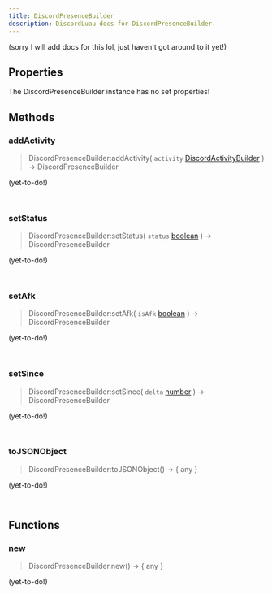 ```yaml
---
title: DiscordPresenceBuilder
description: DiscordLuau docs for DiscordPresenceBuilder.
---
```

[//]: # (This file was automatically compiled through the Generator luau code under this repository)
[//]: # (if you want to edit the documentation of discord-luau, please write changes)
[//]: # (to the discord-luau repository itself, we extract the comments from discord-luau and translate)
[//]: # (them into markdown files that Nextra can interpret!)

(sorry I will add docs for this lol, just haven't got around to it yet!)

[//]: # (----- DOCUMENT PROPERTIES ----- )

## Properties

The DiscordPresenceBuilder instance has no set properties!

[//]: # (----- DOCUMENT METHODS ----- )

## Methods

### addActivity

> DiscordPresenceBuilder:addActivity( `activity` [DiscordActivityBuilder](/Classes/DiscordActivityBuilder) ) ->  DiscordPresenceBuilder 

(yet-to-do!)

```lua
	
```
### setStatus

> DiscordPresenceBuilder:setStatus( `status` [boolean](https://www.lua.org/pil/2.2.html) ) ->  DiscordPresenceBuilder 

(yet-to-do!)

```lua
	
```
### setAfk

> DiscordPresenceBuilder:setAfk( `isAfk` [boolean](https://www.lua.org/pil/2.2.html) ) ->  DiscordPresenceBuilder 

(yet-to-do!)

```lua
	
```
### setSince

> DiscordPresenceBuilder:setSince( `delta` [number](https://www.lua.org/pil/2.3.html) ) ->  DiscordPresenceBuilder 

(yet-to-do!)

```lua
	
```
### toJSONObject

> DiscordPresenceBuilder:toJSONObject() ->  \{ any } 

(yet-to-do!)

```lua
	
```

[//]: # (----- DOCUMENT FUNCTIONS ----- )

## Functions

### new

> DiscordPresenceBuilder.new() ->  \{ any } 

(yet-to-do!)

```lua
	
```

